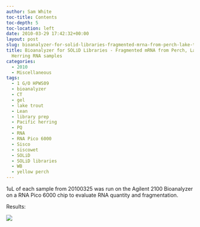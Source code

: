 ```yaml
---
author: Sam White
toc-title: Contents
toc-depth: 5
toc-location: left
date: 2010-03-29 17:42:32+00:00
layout: post
slug: bioanalyzer-for-solid-libraries-fragmented-mrna-from-perch-lake-trout-herring-rna-samples
title: Bioanalyzer for SOLiD Libraries - Fragmented mRNA from Perch, Lake Trout &
  Herring RNA samples
categories:
  - 2010
  - Miscellaneous
tags:
  - 1 G/O HPWS09
  - bioanalyzer
  - CT
  - gel
  - lake trout
  - Lean
  - library prep
  - Pacific herring
  - PQ
  - RNA
  - RNA Pico 6000
  - Sisco
  - siscowet
  - SOLiD
  - SOLiD libraries
  - WB
  - yellow perch
---
```


1uL of each sample from 20100325 was run on the Agilent 2100 Bioanalyzer on a RNA Pico 6000 chip to evaluate RNA quantity and fragmentation.

Results:

![](https://eagle.fish.washington.edu/Arabidopsis/Bioanalyzer%20Data/20100329%20Bioanalyzer%20gel%20mRNA%20fragmented.jpg)
